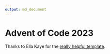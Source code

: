 ```yaml
---
output: md_document
---
```


# Advent of Code 2023

Thanks to Ella Kaye for the [really helpful template](https://ellakaye.github.io/advent-of-code-website-template).



